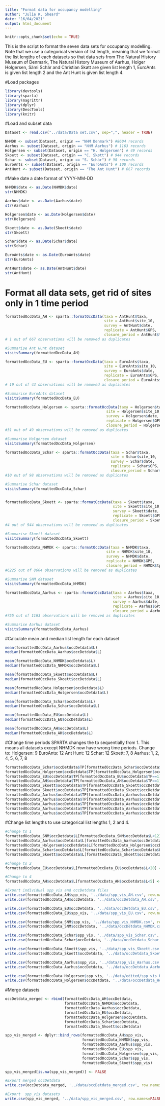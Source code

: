 ---
title: "Format data for occupancy modelling"
author: "Julie K. Sheard"
date: "16/04/2021"
output: html_document
---

```{r setup, include=FALSE}
knitr::opts_chunk$set(echo = TRUE)
```

This is the script to format the seven data sets for occupancy modelling. Note that we use a categorical version of list length, meaning that we format the list lengths of each datasets so that data sets from The Natural History Museum of Denmark, The Natural History Museum of Aarhus, Holger Holgersen, Sämi Schär and Christian Skøtt are given list length 1, EuroAnts is given list length 2 and the Ant Hunt is given list length 4. 
                 
#Load packages
```{r}
library(devtools)
library(sparta)
library(magrittr)
library(dplyr)
library(DescTools)
library(knitr)
```

#Load and subset data
```{r}
Dataset <- read.csv("../data/Data set.csv", sep=",", header = TRUE)

NHMDK <- subset(Dataset, origin == "NHM Denmark") #8604 records
Aarhus <- subset(Dataset, origin == "NHM Aarhus") # 1163 records
Holgersen <- subset(Dataset, origin == "H. Holgersen") # 49 records
Skoett <- subset(Dataset, origin == "C. Skøtt") # 944 records
Schar <- subset(Dataset, origin == "S. Schär") # 98 records
EuroAnts <- subset(Dataset, origin == "EuroAnts") # 100 records
AntHunt <- subset(Dataset, origin == "The Ant Hunt") # 667 records
```

#Make date a date format of YYYY-MM-DD
```{r}
NHMDK$date <- as.Date(NHMDK$date)
str(NHMDK)

Aarhus$date <- as.Date(Aarhus$date)
str(Aarhus)

Holgersen$date <- as.Date(Holgersen$date)
str(Holgersen)

Skoett$date <- as.Date(Skoett$date)
str(Skoett)

Schar$date <- as.Date(Schar$date)
str(Schar)

EuroAnts$date <- as.Date(EuroAnts$date)
str(EuroAnts)

AntHunt$date <- as.Date(AntHunt$date)
str(AntHunt)
```

# Format all data sets, get rid of sites only in 1 time period
```{r}
formattedOccData_AH <- sparta::formatOccData(taxa = AntHunt$taxa, 
                                             site = AntHunt$site_10, 
                                             survey = AntHunt$date,
                                             replicate = AntHunt$GPS,
                                             closure_period = AntHunt$tp_10)
# 1 out of 667 observations will be removed as duplicates

#Summarise Ant Hunt dataset
visitsSummary(formattedOccData_AH)

formattedOccData_EU <- sparta::formatOccData(taxa = EuroAnts$taxa, 
                                             site = EuroAnts$site_10, 
                                             survey = EuroAnts$date, 
                                             replicate = EuroAnts$GPS,
                                             closure_period = EuroAnts$tp_10)
# 19 out of 43 observations will be removed as duplicates

#Summarise EuroAnts dataset
visitsSummary(formattedOccData_EU)

formattedOccData_Holgersen <- sparta::formatOccData(taxa = Holgersen$taxa, 
                                              site = Holgersen$site_10, 
                                              survey = Holgersen$date,
                                              replicate = Holgersen$GPS,
                                              closure_period = Holgersen$tp_10)
#31 out of 49 observations will be removed as duplicates

#Summarise Holgersen dataset
visitsSummary(formattedOccData_Holgersen)

formattedOccData_Schar <- sparta::formatOccData(taxa = Schar$taxa, 
                                                site = Schar$site_10, 
                                                survey = Schar$date,
                                                replicate = Schar$GPS,
                                                closure_period = Schar$tp_10)
#10 out of 98 observations will be removed as duplicates

#Summarise Schar dataset
visitsSummary(formattedOccData_Schar)


formattedOccData_Skoett <- sparta::formatOccData(taxa = Skoett$taxa, 
                                                 site = Skoett$site_10, 
                                                 survey = Skoett$date,
                                                 replicate = Skoett$GPS,
                                                 closure_period = Skoett$tp_10)
#4 out of 944 observations will be removed as duplicates

#Summarise Skoett dataset
visitsSummary(formattedOccData_Skoett)

formattedOccData_NHMDK <- sparta::formatOccData(taxa = NHMDK$taxa, 
                                              site = NHMDK$site_10, 
                                              survey = NHMDK$date,
                                              replicate = NHMDK$GPS,
                                              closure_period = NHMDK$tp_10)
#6225 out of 8604 observations will be removed as duplicates

#Summarise SNM dataset
visitsSummary(formattedOccData_NHMDK)

formattedOccData_Aarhus <- sparta::formatOccData(taxa = Aarhus$taxa, 
                                                 site = Aarhus$site_10, 
                                                 survey = Aarhus$date,
                                                 replicate = Aarhus$GPS, 
                                                 closure_period = Aarhus$tp_10)
#755 out of 1163 observations will be removed as duplicates

#Summarise Aarhus dataset
visitsSummary(formattedOccData_Aarhus)
```

#Calculate mean and median list length for each dataset
```{r}
mean(formattedOccData_Aarhus$occDetdata$L)
median(formattedOccData_Aarhus$occDetdata$L)

mean(formattedOccData_NHMDK$occDetdata$L)
median(formattedOccData_NHMDK$occDetdata$L)

mean(formattedOccData_Skoett$occDetdata$L)
median(formattedOccData_Skoett$occDetdata$L)

mean(formattedOccData_Holgersen$occDetdata$L)
median(formattedOccData_Holgersen$occDetdata$L)

mean(formattedOccData_Schar$occDetdata$L)
median(formattedOccData_Schar$occDetdata$L)

mean(formattedOccData_EU$occDetdata$L)
median(formattedOccData_EU$occDetdata$L)

mean(formattedOccData_AH$occDetdata$L)
median(formattedOccData_AH$occDetdata$L)
```

#Change time periods
SPARTA changes the tp sequentially from 1. This means all datasets except NHMDK now have wrong time periods. Change to:
Holgersen: 9
EuroAnts: 12
Ant Hunt: 12
Schar: 12
Skoett: 7, 8
Aarhus: 1, 2, 4, 5, 6, 7, 8

```{r}
formattedOccData_Schar$occDetdata$TP[formattedOccData_Schar$occDetdata$TP==1] <- 12
formattedOccData_Holgersen$occDetdata$TP[formattedOccData_Holgersen$occDetdata$TP==1] <- 9
formattedOccData_EU$occDetdata$TP[formattedOccData_EU$occDetdata$TP==1] <- 12
formattedOccData_AH$occDetdata$TP[formattedOccData_AH$occDetdata$TP==1] <- 12
formattedOccData_Skoett$occDetdata$TP[formattedOccData_Skoett$occDetdata$TP==2] <- 8
formattedOccData_Skoett$occDetdata$TP[formattedOccData_Skoett$occDetdata$TP==1] <- 7
formattedOccData_Aarhus$occDetdata$TP[formattedOccData_Aarhus$occDetdata$TP==7] <- 8
formattedOccData_Aarhus$occDetdata$TP[formattedOccData_Aarhus$occDetdata$TP==6] <- 7
formattedOccData_Aarhus$occDetdata$TP[formattedOccData_Aarhus$occDetdata$TP==5] <- 6
formattedOccData_Aarhus$occDetdata$TP[formattedOccData_Aarhus$occDetdata$TP==4] <- 5
formattedOccData_Aarhus$occDetdata$TP[formattedOccData_Aarhus$occDetdata$TP==3] <- 4
```

#Change list lengths to use categorical list lengths 1, 2 and 4. 
```{r}
#Change to 1
formattedOccData_SNM$occDetdata$L[formattedOccData_SNM$occDetdata$L<12] <- 1
formattedOccData_Aarhus$occDetdata$L[formattedOccData_Aarhus$occDetdata$L<8] <- 1
formattedOccData_Holgersen$occDetdata$L[formattedOccData_Holgersen$occDetdata$L<6] <- 1
formattedOccData_Schar$occDetdata$L[formattedOccData_Schar$occDetdata$L<7] <- 1
formattedOccData_Skoett$occDetdata$L[formattedOccData_Skoett$occDetdata$L<6] <- 1

#Change to 2
formattedOccData_EU$occDetdata$L[formattedOccData_EU$occDetdata$L<20] <- 2

#Change to 4
formattedOccData_AH$occDetdata$L[formattedOccData_AH$occDetdata$L<5] <- 3
```

```{r}
#Export individual spp_vis and occDetdata files
write.csv(formattedOccData_AH$spp_vis, '../data/spp_vis_AH.csv', row.names=FALSE)
write.csv(formattedOccData_AH$occDetdata, '../data/occDetdata_AH.csv', row.names=FALSE)

write.csv(formattedOccData_EU$occDetdata, '../data/occDetdata_EU.csv', row.names=FALSE)
write.csv(formattedOccData_EU$spp_vis, '../data/spp_vis_EU.csv', row.names=FALSE)

write.csv(formattedOccData_SNM$spp_vis, '../data/spp_vis_NHMDK.csv', row.names=FALSE)
write.csv(formattedOccData_SNM$occDetdata, '../data/occDetdata_NHMDK.csv', row.names=FALSE)

write.csv(formattedOccData_Schar$spp_vis, '../data/spp_vis_Schar.csv', row.names=FALSE)
write.csv(formattedOccData_Schar$occDetdata, '../data/occDetdata_Schar.csv', row.names=FALSE)

write.csv(formattedOccData_Skoett$spp_vis, '../data/spp_vis_Skoett.csv', row.names=FALSE)
write.csv(formattedOccData_Skoett$occDetdata, '../data/occDetdata_Skoett.csv', row.names=FALSE)

write.csv(formattedOccData_Aarhus$spp_vis, '../data/spp_vis_Aarhus.csv', row.names=FALSE)
write.csv(formattedOccData_Aarhus$occDetdata, '../data/occDetdata_Aarhus.csv', row.names=FALSE)

write.csv(formattedOccData_Holgersen$spp_vis, '../data/edited/spp_vis_Holgersen.csv', row.names=FALSE)
write.csv(formattedOccData_Holgersen$occDetdata, '../data/occDetdata_Holgersen.csv', row.names=FALSE)
```

#Merge datasets
```{r}
occDetdata_merged <- rbind(formattedOccData_AH$occDetdata, 
                           formattedOccData_NHMDK$occDetdata, 
                           formattedOccData_Aarhus$occDetdata, 
                           formattedOccData_EU$occDetdata, 
                           formattedOccData_Holgersen$occDetdata, 
                           formattedOccData_Schar$occDetdata, 
                           formattedOccData_Skoett$occDetdata)

spp_vis_merged <- dplyr::bind_rows(formattedOccData_AH$spp_vis, 
                                   formattedOccData_NHMDK$spp_vis,
                                   formattedOccData_Aarhus$spp_vis, 
                                   formattedOccData_EU$spp_vis, 
                                   formattedOccData_Holgersen$spp_vis, 
                                   formattedOccData_Schar$spp_vis, 
                                   formattedOccData_Skoett$spp_vis)

spp_vis_merged[is.na(spp_vis_merged)] <- FALSE

#Export merged occDetdata
write.csv(occDetdata_merged, '../data/occDetdata_merged.csv', row.names=FALSE)

#Export  spp_vis datasets
write.csv(spp_vis_merged, '../data/spp_vis_merged.csv', row.names=FALSE)
```
